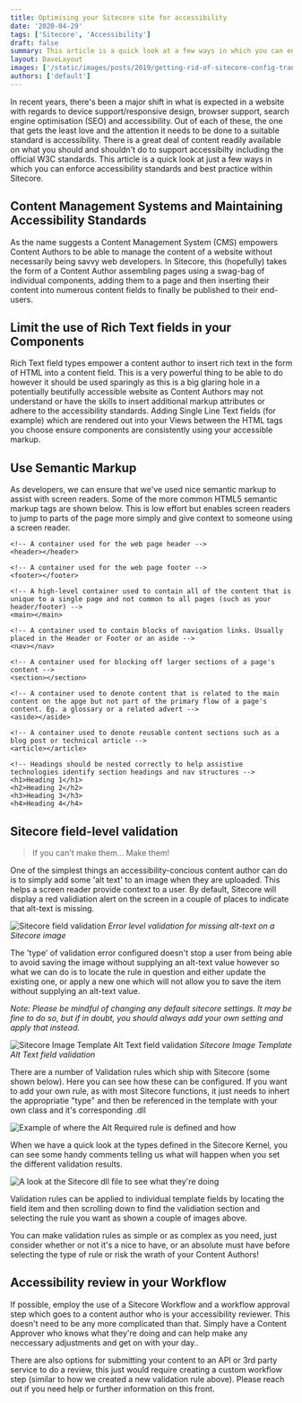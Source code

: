 ```yaml
---
title: Optimising your Sitecore site for accessibility
date: '2020-04-29'
tags: ['Sitecore', 'Accessibility']
draft: false
summary: This article is a quick look at a few ways in which you can enforce accessibility standards and best practice within Sitecore
layout: DaveLayout
images: ['/static/images/posts/2019/getting-rid-of-sitecore-config-transforms/drowning_in_documents.png']
authors: ['default']
---
```


In recent years, there's been a major shift in what is expected in a website with regards to device support/responsive design, browser support, search engine optimisation (SEO) and accessibility.
Out of each of these, the one that gets the least love and the attention it needs to be done to a suitable standard is accessibility.
There is a great deal of content readily available on what you should and shouldn't do to support accessibilty including the official W3C standards.
This article is a quick look at just a few ways in which you can enforce accessibility standards and best practice within Sitecore.

## Content Management Systems and Maintaining Accessibility Standards
As the name suggests a Content Management System (CMS) empowers Content Authors to be able to manage the content of a website without necessarily being savvy web developers. In Sitecore, this (hopefully) takes the form of a Content Author assembling pages using a swag-bag of individual components, adding them to a page and then inserting their content into numerous content fields to finally be published to their end-users.

## Limit the use of Rich Text fields in your Components
Rich Text field types empower a content author to insert rich text in the form of HTML into a content field. This is a very powerful thing to be able to do however it should be used sparingly as this is a big glaring hole in a potentially beutifully accessible website as Content Authors may not understand or have the skills to insert additional markup attributes or adhere to the accessibility standards. Adding Single Line Text fields (for example) which are rendered out into your Views between the HTML tags you choose ensure components are consistently using your accessible markup.

## Use Semantic Markup
As developers, we can ensure that we've used nice semantic markup to assist with screen readers. Some of the more common HTML5 semantic markup tags are shown below. This is low effort but enables screen readers to jump to parts of the page more simply and give context to someone using a screen reader.


```
<!-- A container used for the web page header -->
<header></header>

<!-- A container used for the web page footer -->
<footer></footer>

<!-- A high-level container used to contain all of the content that is unique to a single page and not common to all pages (such as your header/footer) -->
<main></main>

<!-- A container used to contain blocks of navigation links. Usually placed in the Header or Footer or an aside -->
<nav></nav>

<!-- A container used for blocking off larger sections of a page's content -->
<section></section>

<!-- A container used to denote content that is related to the main content on the apge but not part of the primary flow of a page's content. Eg. a glossary or a related advert -->
<aside></aside>

<!-- A container used to denote reusable content sections such as a blog post or technical article -->
<article></article>

<!-- Headings should be nested correctly to help assistive technologies identify section headings and nav structures -->
<h1>Heading 1</h1>
<h2>Heading 2</h2>
<h3>Heading 3</h3>
<h4>Heading 4</h4>
```

## Sitecore field-level validation

> If you can't make them... Make them!

One of the simplest things an accessibility-concious content author can do is to simply add some 'alt text' to an image when they are uploaded. This helps a screen reader provide context to a user. By default, Sitecore will display a red validiation alert on the screen in a couple of places to indicate that alt-text is missing.

![Sitecore field validation](/static/images/posts/2020/optimising-your-site-for-accessibility/image-8.png "Sitecore field validation")
<i>Error level validation for missing alt-text on a Sitecore image</i>


The 'type' of validation error configured doesn't stop a user from being able to avoid saving the image without supplying an alt-text value however so what we can do is to locate the rule in question and either update the existing one, or apply a new one which will not allow you to save the item without supplying an alt-text value.

<i>Note: Please be mindful of changing any default sitecore settings. It may be fine to do so, but if in doubt, you should always add your own setting and apply that instead.</i>

![Sitecore Image Template Alt Text field validation](/static/images/posts/2020/optimising-your-site-for-accessibility/image-9.png "Sitecore Image Template Alt Text field validation")
<i>Sitecore Image Template Alt Text field validation</i>

There are a number of Validation rules which ship with Sitecore (some shown below). Here you can see how these can be configured. If you want to add your own rule, as with most Sitecore functions, it just needs to inhert the appropriatie "type" and then be referenced in the template with your own class and it's corresponding .dll

![Example of where the Alt Required rule is defined and how](/static/images/posts/2020/optimising-your-site-for-accessibility/image-11.png "Example of where the Alt Required rule is defined and how")

When we have a quick look at the types defined in the Sitecore Kernel, you can see some handy comments telling us what will happen when you set the different validation results.

![A look at the Sitecore dll file to see what they're doing](/static/images/posts/2020/optimising-your-site-for-accessibility/image-10.png "A look at the Sitecore dll file to see what they're doing")

Validation rules can be applied to individual template fields by locating the field item and then scrolling down to find the validiation section and selecting the rule you want as shown a couple of images above.

You can make validation rules as simple or as complex as you need, just consider whether or not it's a nice to have, or an absolute must have before selecting the type of rule or risk the wrath of your Content Authors!

## Accessibility review in your Workflow

If possible, employ the use of a Sitecore Workflow and a workflow approval step which goes to a content author who is your accessibility reviewer. This doesn't need to be any more complicated than that. Simply have a Content Approver who knows what they're doing and can help make any neccessary adjustments and get on with your day..

There are also options for submitting your content to an API or 3rd party service to do a review, this just would require creating a custom workflow step (similar to how we created a new validation rule above). Please reach out if you need help or further information on this front.